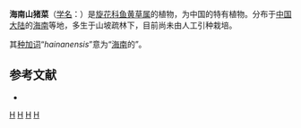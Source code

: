 {{Speciesbox
| genus = Merremia
| species = hainanensis
| authority = Kiu, 1974
}}

'''海南山猪菜'''（[[学名|学名]]：{{lang|la|''Merremia hainanensis''}}）是[[旋花科|旋花科]][[鱼黄草属|鱼黄草属]]的植物，为中国的特有植物。分布于[[中国大陆|中国大陆]]的[[海南|海南]]等地，多生于山坡疏林下，目前尚未由人工引种栽培。

其[[种加词|种加词]]“''hainanensis''”意为“[[海南|海南]]的”。

== 参考文献 ==
<div class="references-small">
* {{cite web| url =http://www.bioinfo.cn/db05/KmzwSpecies.php?action=view&id=5267| title =海南山猪菜| work =《中国高等植物数据库全库》| publisher =中国科学院微生物研究所| author =昆明植物研究所| accessdate =2009-02-25| deadurl =yes| archiveurl =https://web.archive.org/web/20160304235816/http://www.bioinfo.cn/db05/KmzwSpecies.php?action=view&id=5267| archivedate =2016-03-04}}
</div>
{{Taxonbar|from=Q11149873}}

[[Category:鱼黄草属|H]]
[[Category:中国特有植物|H]]
[[Category:海南植物|H]]
[[Category:1974年描述的植物|H]]


{{植物小作品}}